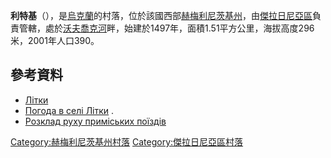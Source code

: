 {{coord|49|15|56|N|27|21|22|E|scale:100000|display=title}}

'''利特基'''（{{lang-uk|Літки}}），是[[烏克蘭|烏克蘭]]的村落，位於該國西部[[赫梅利尼茨基州|赫梅利尼茨基州]]，由[[傑拉日尼亞區|傑拉日尼亞區]]負責管轄，處於[[沃夫喬克河|沃夫喬克河]]畔，始建於1497年，面積1.51平方公里，海拔高度296米，2001年人口390。

==參考資料==
* [http://w1.c1.rada.gov.ua/pls/z7503/A005?rdat1=23.06.2015&rf7571=43666 Літки] {{Wayback|url=http://w1.c1.rada.gov.ua/pls/z7503/A005?rdat1=23.06.2015&rf7571=43666 |date=20200204023703 }}
* [http://weather.in.ua/ua/hmel'nickaja/13684 Погода в селі Літки] {{Wayback|url=http://weather.in.ua/ua/hmel'nickaja/13684 |date=20200204023709 }}.
* [http://swrailway.gov.ua/timetable/eltrain/?sid=221&lng= Розклад руху приміських поїздів] {{Wayback|url=http://swrailway.gov.ua/timetable/eltrain/?sid=221&lng= |date=20200204023716 }}

{{DEFAULTSORT:Літки}}
[[Category:赫梅利尼茨基州村落|Category:赫梅利尼茨基州村落]]
[[Category:傑拉日尼亞區村落|Category:傑拉日尼亞區村落]]


{{Khmelnytskyi-geo-stub}}